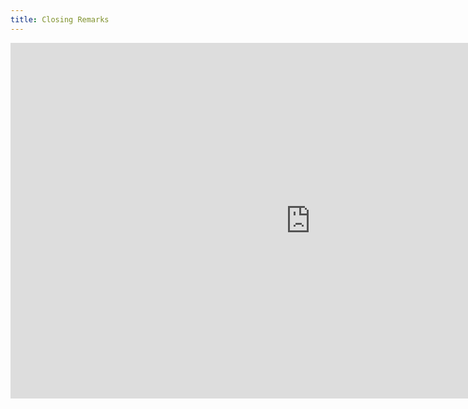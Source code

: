 ```yaml
---
title: Closing Remarks
---
```


<iframe src="https://docs.google.com/presentation/d/e/2PACX-1vQPQt35yvhAnX1Pp5Ilp6KRgCWwuHoglG4oGFW1hlRTCJvmrShPz31NaADZ0yutEQVah_NFK4vrOOyB/embed?start=true&loop=true&delayms=3000" frameborder="0" width="960" height="569" allowfullscreen="true" mozallowfullscreen="true" webkitallowfullscreen="true"></iframe>
